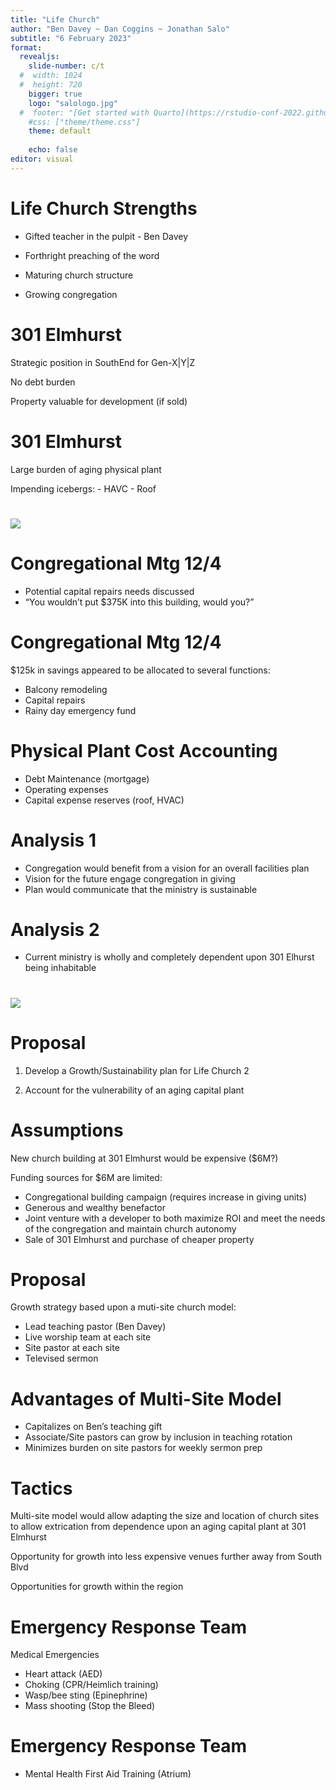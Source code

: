 ```yaml
---
title: "Life Church"
author: "Ben Davey ~ Dan Coggins ~ Jonathan Salo"
subtitle: "6 February 2023"
format: 
  revealjs:
    slide-number: c/t
  #  width: 1024
  #  height: 720
    bigger: true
    logo: "salologo.jpg"
  #  footer: "[Get started with Quarto](https://rstudio-conf-2022.github.io/get-started-quarto/)"
    #css: ["theme/theme.css"]
    theme: default
      
    echo: false
editor: visual
---
```


# Life Church Strengths

-   Gifted teacher in the pulpit - Ben Davey

-   Forthright preaching of the word

-   Maturing church structure

-   Growing congregation

# 301 Elmhurst

Strategic position in SouthEnd for Gen-X\|Y\|Z

No debt burden

Property valuable for development (if sold)

# 301 Elmhurst

Large burden of aging physical plant

Impending icebergs: - HAVC - Roof

# 

![](iceberglarge.jpg)

# Congregational Mtg 12/4

-   Potential capital repairs needs discussed
-   "You wouldn't put \$375K into this building, would you?"

# Congregational Mtg 12/4

\$125k in savings appeared to be allocated to several functions:

-   Balcony remodeling
-   Capital repairs
-   Rainy day emergency fund

# Physical Plant Cost Accounting

- Debt Maintenance (mortgage)
- Operating expenses
- Capital expense reserves (roof, HVAC)

# Analysis 1

-   Congregation would benefit from a vision for an overall facilities plan
-   Vision for the future engage congregation in giving
-   Plan would communicate that the ministry is sustainable

# Analysis 2

-   Current ministry is wholly and completely dependent upon 301 Elhurst being inhabitable

# 

![](snowchapel.jpg)

# Proposal

1.  Develop a Growth/Sustainability plan for Life Church 2

2.  Account for the vulnerability of an aging capital plant

# Assumptions

New church building at 301 Elmhurst would be expensive (\$6M?)

Funding sources for \$6M are limited:

-   Congregational building campaign (requires increase in giving units)
-   Generous and wealthy benefactor
-   Joint venture with a developer to both maximize ROI and meet the needs of the congregation and maintain church autonomy
-   Sale of 301 Elmhurst and purchase of cheaper property

# Proposal

Growth strategy based upon a muti-site church model:

-   Lead teaching pastor (Ben Davey)
-   Live worship team at each site
-   Site pastor at each site
-   Televised sermon

# Advantages of Multi-Site Model

-   Capitalizes on Ben's teaching gift
-   Associate/Site pastors can grow by inclusion in teaching rotation
-   Minimizes burden on site pastors for weekly sermon prep

# Tactics

Multi-site model would allow adapting the size and location of church sites to allow extrication from dependence upon an aging capital plant at 301 Elmhurst

Opportunity for growth into less expensive venues further away from South Blvd

Opportunities for growth within the region

# Emergency Response Team

Medical Emergencies

- Heart attack (AED)
- Choking (CPR/Heimlich training)
- Wasp/bee sting (Epinephrine)
- Mass shooting (Stop the Bleed)

# Emergency Response Team

- Mental Health First Aid Training (Atrium)



